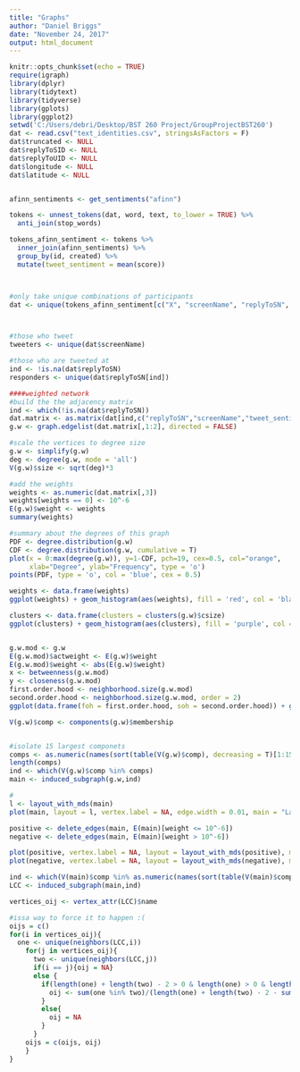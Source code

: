 ```yaml
---
title: "Graphs"
author: "Daniel Briggs"
date: "November 24, 2017"
output: html_document
---
```


```r
knitr::opts_chunk$set(echo = TRUE)
require(igraph)
library(dplyr)
library(tidytext)
library(tidyverse)
library(gplots)
library(ggplot2)
setwd('C:/Users/debri/Desktop/BST 260 Project/GroupProjectBST260')
dat <- read.csv("text_identities.csv", stringsAsFactors = F)
dat$truncated <- NULL
dat$replyToSID <- NULL
dat$replyToUID <- NULL
dat$longitude <- NULL
dat$latitude <- NULL


afinn_sentiments <- get_sentiments("afinn")

tokens <- unnest_tokens(dat, word, text, to_lower = TRUE) %>%
  anti_join(stop_words)

tokens_afinn_sentiment <- tokens %>%
  inner_join(afinn_sentiments) %>%
  group_by(id, created) %>%
  mutate(tweet_sentiment = mean(score)) 



#only take unique combinations of participants
dat <- unique(tokens_afinn_sentiment[c("X", "screenName", "replyToSN", "created", "retweetCount", "favoriteCount", "tweet_sentiment")])



#those who tweet
tweeters <- unique(dat$screenName)

#those who are tweeted at
ind <- !is.na(dat$replyToSN)
responders <- unique(dat$replyToSN[ind])

####weighted network
#build the the adjacency matrix
ind <- which(!is.na(dat$replyToSN))
dat.matrix <- as.matrix(dat[ind,c("replyToSN","screenName","tweet_sentiment")]) 
g.w <- graph.edgelist(dat.matrix[,1:2], directed = FALSE)

#scale the vertices to degree size
g.w <- simplify(g.w)
deg <- degree(g.w, mode = 'all')
V(g.w)$size <- sqrt(deg)*3

#add the weights
weights <- as.numeric(dat.matrix[,3])
weights[weights == 0] <- 10^-6
E(g.w)$weight <- weights
summary(weights)
```

```r
#summary about the degrees of this graph 
PDF <- degree.distribution(g.w)
CDF <- degree.distribution(g.w, cumulative = T)
plot(x = 0:max(degree(g.w)), y=1-CDF, pch=19, cex=0.5, col="orange", 
     xlab="Degree", ylab="Frequency", type = 'o')
points(PDF, type = 'o', col = 'blue', cex = 0.5)

weights <- data.frame(weights)
ggplot(weights) + geom_histogram(aes(weights), fill = 'red', col = 'black', binwidth = 0.5)

clusters <- data.frame(clusters = clusters(g.w)$csize)
ggplot(clusters) + geom_histogram(aes(clusters), fill = 'purple', col = 'orange', bins = 20) + scale_y_log10() + scale_x_log10()


g.w.mod <- g.w
E(g.w.mod)$actweight <- E(g.w)$weight
E(g.w.mod)$weight <- abs(E(g.w)$weight)
x <- betweenness(g.w.mod)
y <- closeness(g.w.mod)
first.order.hood <- neighborhood.size(g.w.mod)
second.order.hood <- neighborhood.size(g.w.mod, order = 2)
ggplot(data.frame(foh = first.order.hood, soh = second.order.hood)) + geom_point(aes(foh, soh, col = soh - foh))


```


```r
V(g.w)$comp <- components(g.w)$membership


#isolate 15 largest componets
comps <- as.numeric(names(sort(table(V(g.w)$comp), decreasing = T)[1:15]))
length(comps)
ind <- which(V(g.w)$comp %in% comps)
main <- induced_subgraph(g.w,ind)

#
l <- layout_with_mds(main)
plot(main, layout = l, vertex.label = NA, edge.width = 0.01, main = "Largest Connected Component")

positive <- delete_edges(main, E(main)[weight <= 10^-6])
negative <- delete_edges(main, E(main)[weight > 10^-6])

plot(positive, vertex.label = NA, layout = layout_with_mds(positive), main = "Positive Connections\nin\n Largest Connected Component")
plot(negative, vertex.label = NA, layout = layout_with_mds(negative), main = "Negative Connections\nin\n Largest Connected Component")
```

```r

ind <- which(V(main)$comp %in% as.numeric(names(sort(table(V(main)$comp),decreasing = T)[1])))
LCC <- induced_subgraph(main,ind)

vertices_oij <- vertex_attr(LCC)$name

#issa way to force it to happen :( 
oijs = c()
for(i in vertices_oij){
  one <- unique(neighbors(LCC,i))
    for(j in vertices_oij){
      two <- unique(neighbors(LCC,j))
      if(i == j){oij = NA} 
      else {
        if(length(one) + length(two) - 2 > 0 & length(one) > 0 & length(two) > 0){ 
          oij <- sum(one %in% two)/(length(one) + length(two) - 2 - sum(one %in% two))
        }
        else{
          oij = NA
        }
      }
    oijs = c(oijs, oij)
    }
}
```

